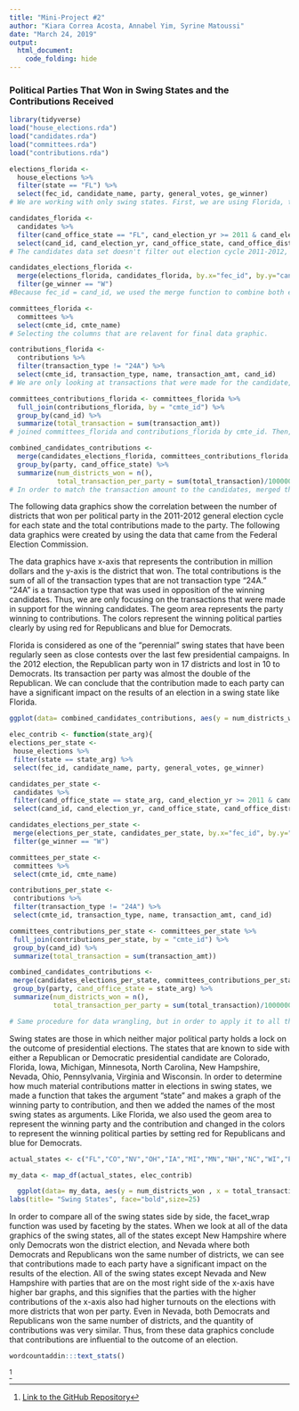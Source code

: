 ```yaml
---
title: "Mini-Project #2"
author: "Kiara Correa Acosta, Annabel Yim, Syrine Matoussi"
date: "March 24, 2019"
output:
  html_document:
    code_folding: hide
---
```

### Political Parties That Won in Swing States and the Contributions Received

```r
library(tidyverse)
load("house_elections.rda")
load("candidates.rda")
load("committees.rda")
load("contributions.rda")
```


```r
elections_florida <- 
  house_elections %>%
  filter(state == "FL") %>%
  select(fec_id, candidate_name, party, general_votes, ge_winner) 
# We are working with only swing states. First, we are using Florida, thus we filtered out the state Florida. Then, we only selected columns that may be relavent to our graph. Incumbent, runoff_votes, primary_votes, and other columns are not necessary for our purpose.

candidates_florida <- 
  candidates %>%
  filter(cand_office_state == "FL", cand_election_yr >= 2011 & cand_election_yr <= 2012) %>%
  select(cand_id, cand_election_yr, cand_office_state, cand_office_district)
# The candidates data set doesn't filter out election cycle 2011-2012, so we filtered out the years to be between 2011-2012. Also, Florida was also filtered. Then, we selected column that may be relavent to our graph. 

candidates_elections_florida <- 
  merge(elections_florida, candidates_florida, by.x="fec_id", by.y="cand_id") %>%
  filter(ge_winner == "W") 
#Because fec_id = cand_id, we used the merge function to combine both elections_florida and candidates_florida data sets. Also, since we want only the winners of the elections, we filtered out the winners using the filter function. 

```

```r
committees_florida <-
  committees %>%
  select(cmte_id, cmte_name)
# Selecting the columns that are relavent for final data graphic. 

contributions_florida <-
  contributions %>% 
  filter(transaction_type != "24A") %>%
  select(cmte_id, transaction_type, name, transaction_amt, cand_id) 
# We are only looking at transactions that were made for the candidate, not opposed. Thus, filtering out transaction_type 24A. Then, selected columns that are relavent for final data graphic. 

committees_contributions_florida <- committees_florida %>%
  full_join(contributions_florida, by = "cmte_id") %>%
  group_by(cand_id) %>%
  summarize(total_transaction = sum(transaction_amt))
# joined committees_florida and contributions_florida by cmte_id. Then, in order find out the total transactions received by each candidate from different committees, grouped the joined data frame by cand_id, and then summarized the transaction amount to find the total transaction made per candidate.  
```

```r
combined_candidates_contributions <-
  merge(candidates_elections_florida, committees_contributions_florida, by.x="fec_id", by.y="cand_id") %>%
  group_by(party, cand_office_state) %>%
  summarize(num_districts_won = n(), 
            total_transaction_per_party = sum(total_transaction)/1000000)
# In order to match the transaction amount to the candidates, merged the two data frames to get the information about the candidate and the transaction amount to be combined in one data frame. Then, in order to find how many districts were won by Democrats and Republicans, we grouped the data frame by party, and then found how many Democrats and Republicans won by using the summarize function by finding the number of rows that were either Democrats or Republicans. 
```


The following data graphics show the correlation between the number of districts that won per political party in the 2011-2012 general election cycle for each state and the total contributions made to the party. The following data graphics were created by using the data that came from the Federal Election Commission.

The data graphics have x-axis that represents the contribution in million dollars and the y-axis is the district that won. The total contributions is the sum of all of the transaction types that are not transaction type "24A." "24A" is a transaction type that was used in opposition of the winning candidates. Thus, we are only focusing on the transactions that were made in support for the winning candidates. The geom area represents the party winning to contributions. The colors represent the winning political parties clearly by using red for Republicans and blue for Democrats. 

Florida is considered as one of the "perennial" swing states that have been regularly seen as close contests over the last few presidential campaigns. In the 2012 election, the Republican party won in 17 districts and lost in 10 to Democrats. Its transaction per party was almost the double of the Republican. We can conclude that the contribution made to each party can have a significant impact on the results of an election in a swing state like Florida.

```r
ggplot(data= combined_candidates_contributions, aes(y = num_districts_won , x = total_transaction_per_party, color= party, fill=party))+ geom_area(size=7)+labs(title= "Florida", face="bold",size=25)+labs(y= "number of districts that won")+labs(x= "contributions in millions per party")+scale_color_manual(values = c("blue4", "darkred"))+scale_fill_manual(values = c("blue4", "darkred"))+theme(panel.background = element_rect(fill = '#92BDD4'))+theme(plot.background = element_rect(fill = 'white'))+theme(panel.grid.major = element_blank(), panel.grid.minor = element_blank())
```


```r
elec_contrib <- function(state_arg){
elections_per_state <-
 house_elections %>%
 filter(state == state_arg) %>%
 select(fec_id, candidate_name, party, general_votes, ge_winner)

candidates_per_state <-
 candidates %>%
 filter(cand_office_state == state_arg, cand_election_yr >= 2011 & cand_election_yr <= 2012) %>%
 select(cand_id, cand_election_yr, cand_office_state, cand_office_district)

candidates_elections_per_state <-
 merge(elections_per_state, candidates_per_state, by.x="fec_id", by.y="cand_id") %>%
 filter(ge_winner == "W")

committees_per_state <-
 committees %>%
 select(cmte_id, cmte_name)

contributions_per_state <-
 contributions %>%
 filter(transaction_type != "24A") %>%
 select(cmte_id, transaction_type, name, transaction_amt, cand_id)

committees_contributions_per_state <- committees_per_state %>%
 full_join(contributions_per_state, by = "cmte_id") %>%
 group_by(cand_id) %>%
 summarize(total_transaction = sum(transaction_amt))

combined_candidates_contributions <-
 merge(candidates_elections_per_state, committees_contributions_per_state, by.x="fec_id", by.y="cand_id") %>%
 group_by(party, cand_office_state = state_arg) %>%
 summarize(num_districts_won = n(),
           total_transaction_per_party = sum(total_transaction)/1000000)}

# Same procedure for data wrangling, but in order to apply it to all the other swing states, a function was made to take in the state_arg argument. 

```


Swing states are those in which neither major political party holds a lock on the outcome of presidential elections. The states that are known to side with either a Republican or Democratic presidential candidate are Colorado, Florida, Iowa, Michigan, Minnesota, North Carolina, New Hampshire,  Nevada, Ohio, Pennsylvania, Virginia and Wisconsin. In order to determine how much material contributions matter in elections in swing states, we made a function that takes the argument “state” and makes a graph of the winning party to contribution, and then we added the names of the most swing states as arguments. Like Florida, we also used the geom area to represent the winning party and the contribution and changed in the colors to represent the winning political parties by setting red for Republicans and blue for Democrats. 


```r
actual_states <- c("FL","CO","NV","OH","IA","MI","MN","NH","NC","WI","PA","VA")

my_data <- map_df(actual_states, elec_contrib) 

  ggplot(data= my_data, aes(y = num_districts_won , x = total_transaction_per_party, color= party, fill=party)) + facet_wrap(~cand_office_state, ncol = 4) + geom_area(size=2) + labs(y= "number of districts that won")+labs(x= "contributions in millions per party")+scale_color_manual(values = c("blue4", "darkred"))+scale_fill_manual(values = c("blue4", "darkred"))+theme(panel.background = element_rect(fill = '#92BDD4'))+theme(plot.background = element_rect(fill = 'white'))+theme(panel.grid.major = element_blank(), panel.grid.minor = element_blank()) + scale_y_continuous(limits = c(0, 20), breaks = c(0,5,10,15,20), expand = c(0, 0)) + scale_x_continuous(limits = c(0, 15), breaks = c(3, 6, 9, 12, 15), expand = c(0, 0)) +
labs(title= "Swing States", face="bold",size=25)


```
  

In order to compare all of the swing states side by side, the facet_wrap function was used by faceting by the states. When we look at all of the data graphics of the swing states, all of the states except New Hampshire where only Democrats won the district election, and Nevada where both Democrats and Republicans won the same number of districts, we can see that contributions made to each party have a significant impact on the results of the election. All of the swing states except Nevada and New Hampshire with parties that are on the most right side of the x-axis have higher bar graphs, and this signifies that the parties with the higher contributions of the x-axis also had higher turnouts on the elections with more districts that won per party. Even in Nevada, both Democrats and Republicans won the same number of districts, and the quantity of contributions was very similar. Thus, from these data graphics conclude that contributions are influential to the outcome of an election.


```r
wordcountaddin:::text_stats()
```


^[[Link to the GitHub Repository](https://github.com/annabelyim/sds192-mp2.git)]
